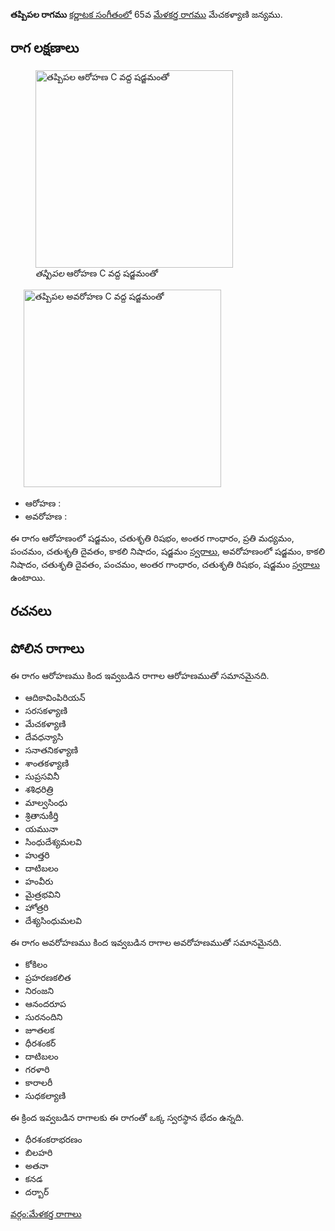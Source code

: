 {{Infobox ragam
	| name          	=  తష్పిపల
	| synonym	    	= 
	| mela          	= 
	| chakra        	= 
	| janaka        	= 
	| type          	= సంపూర్ణ-షడవ
	| arohanam      	= {{svaraC|S|R2|G3|M2|P|D2|N3|S'}} 
	| avarohanam    	= {{svaraC|S'|N3|D2|P|G3|R2|S}}
	| jeeva         	=
	| chhaya        	=
	| nyasa         	=
	| vishesha      	= 
	| equivalent  		= 
}}
{{కర్ణాటక సంగీత రాగాలు}}
''' తష్పిపల రాగము''' [[కర్ణాటక సంగీతం]]లో 65వ [[మేళకర్త రాగము]] మేచకళ్యాణి జన్యము. 


==రాగ లక్షణాలు==
[[Image:tashpipala_ar_kb2wiki.png|thumb|right|316px|'' తష్పిపల'' ఆరోహణ C వద్ద షడ్జమంతో]]
	[[Image:tashpipala_av_kb2wiki.png|thumb|right|316px|'' తష్పిపల'' అవరోహణ C వద్ద షడ్జమంతో]]

* ఆరోహణ : {{svaraC|S|R2|G3|M2|P|D2|N3|S'}} 
* అవరోహణ : {{svaraC|S'|N3|D2|P|G3|R2|S}}

ఈ రాగం ఆరోహణంలో షడ్జమం, చతుశృతి రిషభం, అంతర గాంధారం, ప్రతి మధ్యమం, పంచమం, చతుశృతి దైవతం, కాకలి  నిషాదం, షడ్జమం [[స్వరాలు]], అవరోహణంలో షడ్జమం, కాకలి  నిషాదం, చతుశృతి దైవతం, పంచమం, అంతర గాంధారం, చతుశృతి రిషభం, షడ్జమం [[స్వరాలు]] ఉంటాయి.

==రచనలు==



==పోలిన రాగాలు==
ఈ రాగం ఆరోహణము కింద ఇవ్వబడిన రాగాల ఆరోహణముతో సమానమైనది.
* ఆదికావింపిరియన్
* సరసకళ్యాణి
* మేచకళ్యాణి
* దేవధన్యాసి
* సనాతనికళ్యాణి
* శాంతకళ్యాణి
* సుప్రసవినీ
* శశిధరిత్రి
* మాల్వసింధు
* శ్రితానుకీర్తి
* యమునా
*  సింధుదేశ్యమలవి
* హుత్తరి
* దాటిబలం
* హంవీరు
* మైత్రభవిని
* హోత్రరి
* దేశ్యసింధుమలవి

ఈ రాగం అవరోహణము కింద ఇవ్వబడిన రాగాల అవరోహణముతో సమానమైనది.
* కోకిలం
* ప్రహరణకలిత
* నిరంజని
* ఆనందరూప
* సురనందిని
* జూతలక
* ధీరశంకర్
* దాటిబలం
* గరళారి
* కారాలరీ
* సుధకల్యాణి

ఈ క్రింద ఇవ్వబడిన రాగాలకు ఈ రాగంతో ఒక్క స్వరస్థాన భేదం ఉన్నది.
* ధీరశంకరాభరణం
* బిలహరి
* అతనా
* కనడ
* దర్బార్



[[వర్గం:మేళకర్త రాగాలు]]